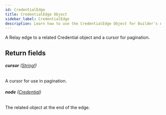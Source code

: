 ```yaml
---
id: CredentialEdge
title: CredentialEdge Object
sidebar_label: CredentialEdge
description: Learn how to use the CredentialEdge Object for Builder's API.
---
```


A Relay edge to a related Credential object and a cursor for pagination.

## Return fields

###### <b>cursor</b> ([String!](/self-managed/composer/builder/api/schema/scalar/String.mdx))

A cursor for use in pagination.

###### <b>node</b> ([Credential](/self-managed/composer/builder/api/schema/object/Credential.mdx))

The related object at the end of the edge.
